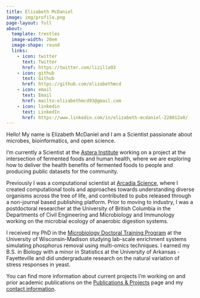 ```yaml
---
title: Elizabeth McDaniel
image: img/profile.png
page-layout: full
about:
  template: trestles
  image-width: 20em
  image-shape: round
  links:
    - icon: twitter
      text: Twitter
      href: https://twitter.com/lizilla93
    - icon: github
      text: Github
      href: https://github.com/elizabethmcd
    - icon: email
      text: Email
      href: mailto:elizabethmcd93@gmail.com
    - icon: linkedin
      text: LinkedIn
      href: https://www.linkedin.com/in/elizabeth-mcdaniel-228012a0/
---
```


Hello! My name is Elizabeth McDaniel and I am a Scientist passionate about microbes, bioinformatics, and open science.

I'm currently a Scientist at the [Astera Institute](https://astera.org/) working on a project at the intersection of fermented foods and human health, where we are exploring how to deliver the health benefits of fermented foods to people and producing public datasets for the community.

Previously I was a computational scientist at [Arcadia Science](https://www.arcadiascience.com/), where I created computational tools and approaches towards understanding diverse organisms across the tree of life, and contributed to pubs released through a non-journal based publishing platform. Prior to moving to industry, I was a postdoctoral researcher at the University of British Columbia in the Departments of Civil Engineering and Microbiology and Immunology working on the microbial ecology of anaerobic digestion systems.

I received my PhD in the [Microbiology Doctoral Training Program](https://microbiology.wisc.edu/) at the University of Wisconsin-Madison studying lab-scale enrichment systems simulating phosphorus removal using multi-omics techniques. I earned my B.S. in Biology with a minor in Statistics at the University of Arkansas - Fayetteville and did undergraduate research on the natural variation of stress responses in yeast.

You can find more information about current projects I'm working on and prior academic publications on the [Publications & Projects](publications.qmd) page and my [contact information](contact.qmd).

